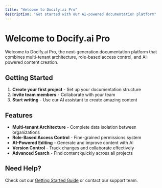 ```yaml
---
title: "Welcome to Docify.ai Pro"
description: "Get started with our AI-powered documentation platform"
---
```


# Welcome to Docify.ai Pro

Welcome to Docify.ai Pro, the next-generation documentation platform that combines multi-tenant architecture, role-based access control, and AI-powered content creation.

## Getting Started

1. **Create your first project** - Set up your documentation structure
2. **Invite team members** - Collaborate with your team
3. **Start writing** - Use our AI assistant to create amazing content

## Features

- **Multi-tenant Architecture** - Complete data isolation between organizations
- **Role-Based Access Control** - Fine-grained permissions system
- **AI-Powered Editing** - Generate and improve content with AI
- **Version Control** - Track changes and collaborate effectively
- **Advanced Search** - Find content quickly across all projects

## Need Help?

Check out our [Getting Started Guide](/docs/getting-started) or contact our support team.